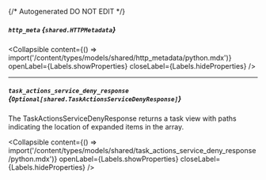 {/* Autogenerated DO NOT EDIT  */}

##### `http_meta` *{`shared.HTTPMetadata`}*

<Collapsible content={() => import('/content/types/models/shared/http_metadata/python.mdx')} openLabel={Labels.showProperties} closeLabel={Labels.hideProperties} />


---
##### `task_actions_service_deny_response` *{`Optional[shared.TaskActionsServiceDenyResponse]`}*
The TaskActionsServiceDenyResponse returns a task view with paths indicating the location of expanded items in the array.

<Collapsible content={() => import('/content/types/models/shared/task_actions_service_deny_response/python.mdx')} openLabel={Labels.showProperties} closeLabel={Labels.hideProperties} />




